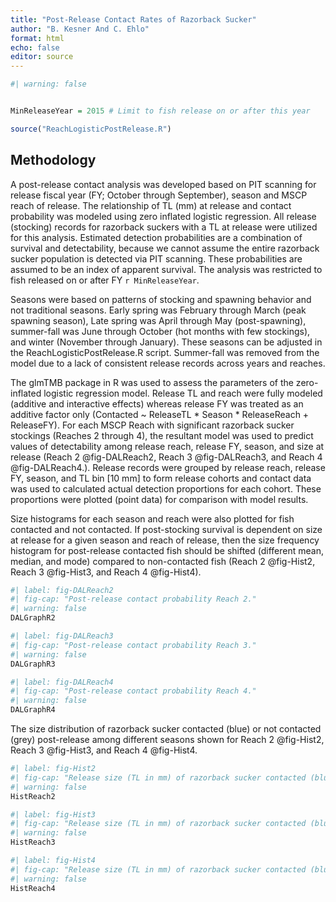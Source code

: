 ```yaml
---
title: "Post-Release Contact Rates of Razorback Sucker"
author: "B. Kesner And C. Ehlo"
format: html
echo: false
editor: source
---
```


```r
#| warning: false


MinReleaseYear = 2015 # Limit to fish release on or after this year

source("ReachLogisticPostRelease.R")
```

## Methodology

A post-release contact analysis was developed based on PIT scanning for release fiscal year (FY; October through September), season and MSCP reach of release. The relationship of TL (mm) at release and contact probability was modeled using zero inflated logistic regression. All release (stocking) records for razorback suckers with a TL at release were utilized for this analysis. Estimated detection probabilities are a combination of survival and detectability, because we cannot assume the entire razorback sucker population is detected via PIT scanning. These probabilities are assumed to be an index of apparent survival. The analysis was restricted to fish released on or after FY `r MinReleaseYear`.

Seasons were based on patterns of stocking and spawning behavior and not traditional seasons. Early spring was February through March (peak spawning season), Late spring was April through May (post-spawning), summer-fall was June through October (hot months with few stockings), and winter (November through January). These seasons can be adjusted in the ReachLogisticPostRelease.R script. Summer-fall was removed from the model due to a lack of consistent release records across years and reaches.

The glmTMB package in R was used to assess the parameters of the zero-inflated logistic regression model. Release TL and reach were fully modeled (additive and interactive effects) whereas release FY was treated as an additive factor only (Contacted ~ ReleaseTL * Season * ReleaseReach + ReleaseFY). For each MSCP Reach with significant razorback sucker stockings (Reaches 2 through 4), the resultant model was used to predict values of detectability among release reach, release FY, season, and size at release (Reach 2 @fig-DALReach2, Reach 3 @fig-DALReach3, and Reach 4 @fig-DALReach4.). Release records were grouped by release reach, release FY, season, and TL bin \[10 mm\] to form release cohorts and contact data was used to calculated actual detection proportions for each cohort. These proportions were plotted (point data) for comparison with model results. 

 Size histograms for each season and reach were also plotted for fish contacted and not contacted. If post-stocking survival is dependent on size at release for a given season and reach of release, then the size frequency histogram for post-release contacted fish should be shifted (different mean, median, and mode) compared to non-contacted fish (Reach 2 @fig-Hist2, Reach 3 @fig-Hist3, and Reach 4 @fig-Hist4).


```r
#| label: fig-DALReach2
#| fig-cap: "Post-release contact probability Reach 2."
#| warning: false
DALGraphR2

```

```r
#| label: fig-DALReach3
#| fig-cap: "Post-release contact probability Reach 3."
#| warning: false
DALGraphR3

```

```r
#| label: fig-DALReach4
#| fig-cap: "Post-release contact probability Reach 4."
#| warning: false
DALGraphR4

```

The size distribution of razorback sucker contacted (blue) or not contacted (grey) post-release among different seasons shown for Reach 2 @fig-Hist2, Reach 3 @fig-Hist3, and Reach 4 @fig-Hist4.

```r
#| label: fig-Hist2
#| fig-cap: "Release size (TL in mm) of razorback sucker contacted (blue) and not contacted (grey) post-release in Reach 2."
#| warning: false
HistReach2

```

```r
#| label: fig-Hist3
#| fig-cap: "Release size (TL in mm) of razorback sucker contacted (blue) and not contacted (grey) post-release in Reach 3."
#| warning: false
HistReach3

```

```r
#| label: fig-Hist4
#| fig-cap: "Release size (TL in mm) of razorback sucker contacted (blue) and not contacted (grey) post-release in Reach 4."
#| warning: false
HistReach4

```